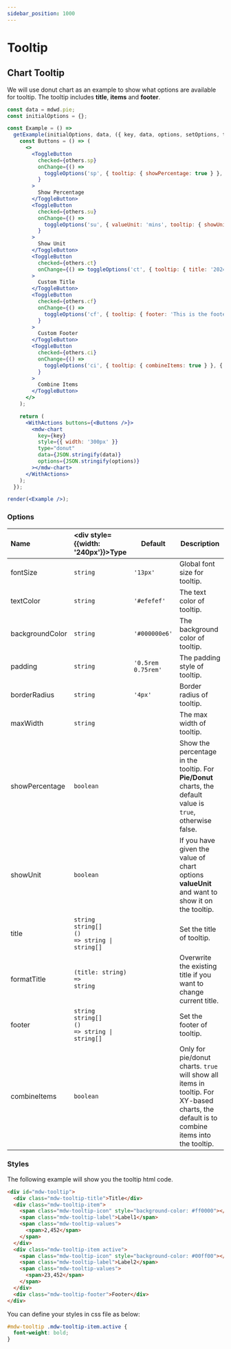 ```yaml
---
sidebar_position: 1000
---
```


# Tooltip

## Chart Tooltip

We will use donut chart as an example to show what options are available for tooltip. The tooltip includes **title**, **items** and **footer**.

```jsx live noInline
const data = mdwd.pie;
const initialOptions = {};

const Example = () =>
  getExample(initialOptions, data, ({ key, data, options, setOptions, toggleOptions, others }) => {
    const Buttons = () => (
      <>
        <ToggleButton
          checked={others.sp}
          onChange={() =>
            toggleOptions('sp', { tooltip: { showPercentage: true } }, { tooltip: { showPercentage: false } })
          }
        >
          Show Percentage
        </ToggleButton>
        <ToggleButton
          checked={others.su}
          onChange={() =>
            toggleOptions('su', { valueUnit: 'mins', tooltip: { showUnit: true } }, { tooltip: { showUnit: false } })
          }
        >
          Show Unit
        </ToggleButton>
        <ToggleButton
          checked={others.ct}
          onChange={() => toggleOptions('ct', { tooltip: { title: '2024-1' } }, { tooltip: { title: null } })}
        >
          Custom Title
        </ToggleButton>
        <ToggleButton
          checked={others.cf}
          onChange={() =>
            toggleOptions('cf', { tooltip: { footer: 'This is the footer' } }, { tooltip: { footer: null } })
          }
        >
          Custom Footer
        </ToggleButton>
        <ToggleButton
          checked={others.ci}
          onChange={() =>
            toggleOptions('ci', { tooltip: { combineItems: true } }, { tooltip: { combineItems: false } })
          }
        >
          Combine Items
        </ToggleButton>
      </>
    );

    return (
      <WithActions buttons={<Buttons />}>
        <mdw-chart
          key={key}
          style={{ width: '300px' }}
          type="donut"
          data={JSON.stringify(data)}
          options={JSON.stringify(options)}
        ></mdw-chart>
      </WithActions>
    );
  });

render(<Example />);
```

### Options

| Name            | <div style={{width: '240px'}}>Type</div>                                | Default            | Description                                                                                                                              |
| :-------------- | :---------------------------------------------------------------------- | ------------------ | ---------------------------------------------------------------------------------------------------------------------------------------- |
| fontSize        | `string`                                                                | `'13px'`           | Global font size for tooltip.                                                                                                            |
| textColor       | `string`                                                                | `'#efefef'`        | The text color of tooltip.                                                                                                               |
| backgroundColor | `string`                                                                | `'#000000e6'`        | The background color of tooltip.                                                                                                         |
| padding         | `string`                                                                | `'0.5rem 0.75rem'` | The padding style of tooltip.                                                                                                            |
| borderRadius    | `string`                                                                | `'4px'`            | Border radius of tooltip.                                                                                                                |
| maxWidth        | `string`                                                                |                    | The max width of tooltip.                                                                                                                |
| showPercentage  | `boolean`                                                               |                    | Show the percentage in the tooltip. For **Pie/Donut** charts, the default value is `true`, otherwise false.                              |
| showUnit        | `boolean`                                                               |                    | If you have given the value of chart options **valueUnit** and want to show it on the tooltip.                                           |
| title           | `string`<br />`string[]`<br /><code>() => string &#124; string[]</code> |                    | Set the title of tooltip.                                                                                                                |
| formatTitle     | <code>(title: string) => string</code>                                  |                    | Overwrite the existing title if you want to change current title.                                                                        |
| footer          | `string`<br />`string[]`<br /><code>() => string &#124; string[]</code> |                    | Set the footer of tooltip.                                                                                                               |
| combineItems    | `boolean`                                                               |                    | Only for pie/donut charts. `true` will show all items in tooltip. For XY-based charts, the default is to combine items into the tooltip. |

### Styles

The following example will show you the tooltip html code.

```html
<div id="mdw-tooltip">
  <div class="mdw-tooltip-title">Title</div>
  <div class="mdw-tooltip-item">
    <span class="mdw-tooltip-icon" style="background-color: #ff0000"></span>
    <span class="mdw-tooltip-label">Label1</span>
    <span class="mdw-tooltip-values">
      <span>2,452</span>
    </span>
  </div>
  <div class="mdw-tooltip-item active">
    <span class="mdw-tooltip-icon" style="background-color: #00ff00"></span>
    <span class="mdw-tooltip-label">Label2</span>
    <span class="mdw-tooltip-values">
      <span>23,452</span>
    </span>
  </div>
  <div class="mdw-tooltip-footer">Footer</div>
</div>
```

You can define your styles in css file as below:

```css
#mdw-tooltip .mdw-tooltip-item.active {
  font-weight: bold;
}
```
